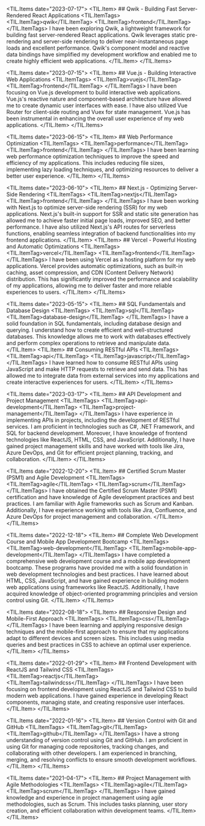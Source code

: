 
<TIL.Items date="2023-07-17">
  <TIL.Item>
    ## Qwik - Building Fast Server-Rendered React Applications
    <TIL.ItemTags>
      <TIL.ItemTag>qwik</TIL.ItemTag>
      <TIL.ItemTag>frontend</TIL.ItemTag>
    </TIL.ItemTags>
    I have been exploring Qwik, a lightweight framework for building fast server-rendered React applications. Qwik leverages static pre-rendering and server-side rendering to deliver near-instantaneous page loads and excellent performance. Qwik's component model and reactive data bindings have simplified my development workflow and enabled me to create highly efficient web applications.
  </TIL.Item>
</TIL.Items>

<TIL.Items date="2023-07-15">
  <TIL.Item>
    ## Vue.js - Building Interactive Web Applications
    <TIL.ItemTags>
      <TIL.ItemTag>vuejs</TIL.ItemTag>
      <TIL.ItemTag>frontend</TIL.ItemTag>
    </TIL.ItemTags>
    I have been focusing on Vue.js development to build interactive web applications. Vue.js's reactive nature and component-based architecture have allowed me to create dynamic user interfaces with ease. I have also utilized Vue Router for client-side routing and Vuex for state management. Vue.js has been instrumental in enhancing the overall user experience of my web applications.
  </TIL.Item>
</TIL.Items>

<TIL.Items date="2023-06-15">
  <TIL.Item>
    ## Web Performance Optimization
    <TIL.ItemTags>
      <TIL.ItemTag>performance</TIL.ItemTag>
      <TIL.ItemTag>frontend</TIL.ItemTag>
    </TIL.ItemTags>
    I have been learning web performance optimization techniques to improve the speed and efficiency of my applications. This includes reducing file sizes, implementing lazy loading techniques, and optimizing resources to deliver a better user experience.
  </TIL.Item>
</TIL.Items>

<TIL.Items date="2023-06-10">
  <TIL.Item>
    ## Next.js - Optimizing Server-Side Rendering
    <TIL.ItemTags>
      <TIL.ItemTag>nextjs</TIL.ItemTag>
      <TIL.ItemTag>frontend</TIL.ItemTag>
    </TIL.ItemTags>
    I have been working with Next.js to optimize server-side rendering (SSR) for my web applications. Next.js's built-in support for SSR and static site generation has allowed me to achieve faster initial page loads, improved SEO, and better performance. I have also utilized Next.js's API routes for serverless functions, enabling seamless integration of backend functionalities into my frontend applications.
  </TIL.Item>
  <TIL.Item>
    ## Vercel - Powerful Hosting and Automatic Optimizations
    <TIL.ItemTags>
      <TIL.ItemTag>vercel</TIL.ItemTag>
      <TIL.ItemTag>frontend</TIL.ItemTag>
    </TIL.ItemTags>
    I have been using Vercel as a hosting platform for my web applications. Vercel provides automatic optimizations, such as built-in caching, asset compression, and CDN (Content Delivery Network) distribution. This has significantly improved the performance and scalability of my applications, allowing me to deliver faster and more reliable experiences to users.
  </TIL.Item>
</TIL.Items>

<TIL.Items date="2023-05-15">
  <TIL.Item>
    ## SQL Fundamentals and Database Design
    <TIL.ItemTags>
      <TIL.ItemTag>sql</TIL.ItemTag>
      <TIL.ItemTag>database-design</TIL.ItemTag>
    </TIL.ItemTags>
    I have a solid foundation in SQL fundamentals, including database design and querying. I understand how to create efficient and well-structured databases. This knowledge allows me to work with databases effectively and perform complex operations to retrieve and manipulate data.
  </TIL.Item>
  <TIL.Item>
    ## Consuming RESTful APIs
    <TIL.ItemTags>
      <TIL.ItemTag>api</TIL.ItemTag>
      <TIL.ItemTag>javascript</TIL.ItemTag>
    </TIL.ItemTags>
    I have learned how to consume RESTful APIs using JavaScript and make HTTP requests to retrieve and send data. This has allowed me to integrate data from external services into my applications and create interactive experiences for users.
  </TIL.Item>
</TIL.Items>

<TIL.Items date="2023-03-17">
  <TIL.Item>
    ## API Development and Project Management
    <TIL.ItemTags>
      <TIL.ItemTag>api-development</TIL.ItemTag>
      <TIL.ItemTag>project-management</TIL.ItemTag>
    </TIL.ItemTags>
    I have experience in implementing APIs in projects, including the development of RESTful services. I am proficient in technologies such as C#, .NET Framework, and SQL for backend development. Moreover, I have knowledge of frontend technologies like ReactJS, HTML, CSS, and JavaScript. Additionally, I have gained project management skills and have worked with tools like Jira, Azure DevOps, and Git for efficient project planning, tracking, and collaboration.
  </TIL.Item>
</TIL.Items>

<TIL.Items date="2022-12-20">
  <TIL.Item>
    ## Certified Scrum Master (PSM1) and Agile Development
    <TIL.ItemTags>
      <TIL.ItemTag>agile</TIL.ItemTag>
      <TIL.ItemTag>scrum</TIL.ItemTag>
    </TIL.ItemTags>
    I have obtained the Certified Scrum Master (PSM1) certification and have knowledge of Agile development practices and best practices. I am familiar with Agile frameworks such as Scrum and Kanban. Additionally, I have experience working with tools like Jira, Confluence, and Azure DevOps for project management and collaboration.
  </TIL.Item>
</TIL.Items>

<TIL.Items date="2022-12-18">
  <TIL.Item>
    ## Complete Web Development Course and Mobile App Development Bootcamp
    <TIL.ItemTags>
      <TIL.ItemTag>web-development</TIL.ItemTag>
      <TIL.ItemTag>mobile-app-development</TIL.ItemTag>
    </TIL.ItemTags>
    I have completed a comprehensive web development course and a mobile app development bootcamp. These programs have provided me with a solid foundation in web development technologies and best practices. I have learned about HTML, CSS, JavaScript, and have gained experience in building modern web applications using frameworks like ReactJS. Additionally, I have acquired knowledge of object-oriented programming principles and version control using Git.
  </TIL.Item>
</TIL.Items>

<TIL.Items date="2022-08-18">
  <TIL.Item>
    ## Responsive Design and Mobile-First Approach
    <TIL.ItemTags>
      <TIL.ItemTag>css</TIL.ItemTag>
    </TIL.ItemTags>
    I have been learning and applying responsive design techniques and the mobile-first approach to ensure that my applications adapt to different devices and screen sizes. This includes using media queries and best practices in CSS to achieve an optimal user experience.
  </TIL.Item>
</TIL.Items>

<TIL.Items date="2022-01-29">
  <TIL.Item>
    ## Frontend Development with ReactJS and Tailwind CSS
    <TIL.ItemTags>
      <TIL.ItemTag>reactjs</TIL.ItemTag>
      <TIL.ItemTag>tailwindcss</TIL.ItemTag>
    </TIL.ItemTags>
    I have been focusing on frontend development using ReactJS and Tailwind CSS to build modern web applications. I have gained experience in developing React components, managing state, and creating responsive user interfaces.
  </TIL.Item>
</TIL.Items>

<TIL.Items date="2022-01-16">
  <TIL.Item>
    ## Version Control with Git and GitHub
    <TIL.ItemTags>
      <TIL.ItemTag>git</TIL.ItemTag>
      <TIL.ItemTag>github</TIL.ItemTag>
    </TIL.ItemTags>
    I have a strong understanding of version control using Git and GitHub. I am proficient in using Git for managing code repositories, tracking changes, and collaborating with other developers. I am experienced in branching, merging, and resolving conflicts to ensure smooth development workflows.
  </TIL.Item>
</TIL.Items>

<TIL.Items date="2021-04-17">
  <TIL.Item>
    ## Project Management with Agile Methodologies
    <TIL.ItemTags>
      <TIL.ItemTag>agile</TIL.ItemTag>
      <TIL.ItemTag>scrum</TIL.ItemTag>
    </TIL.ItemTags>
    I have gained knowledge and experience in project management using agile methodologies, such as Scrum. This includes tasks planning, user story creation, and efficient collaboration within development teams.
  </TIL.Item>
</TIL.Items>

